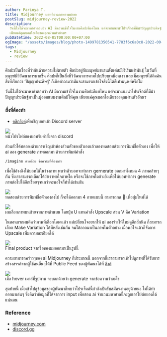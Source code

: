 ```yaml
---
author: Parinya T.
title: Midjourney บอทที่วาดภาพตามคำขอ
postSlug: midjourney-review-2022
description:
  วันนี้ไม่ได้จะมาหาคำตอบว่า AI มีความเข้าใจในงานศิลปะดีแค่ไหน แต่จะมาแนะนำโปรเจ็กต์ที่มีนำปัญญาประดิษฐ์มาเป็นผู้ออกแบบงานศิลป์ให้คุณ
  เพียงแค่คุณบอกไอเดียของคุณผ่านตัวอักษร
pubDatetime: 2022-08-05T00:00:00+07:00
ogImage: "/assets/images/blog/photo-1499781350541-7783f6c6a0c8-2022-09-09.jpeg"
tags:
  - Midjourney
  - review
---
```


ศิลปะเป็นเรื่องที่ว่ากันด้วยความไม่ตายตัว ศิลปะอยู่กับมนุษย์มานานตั้งแต่สมัยริเริ่มเผ่าพันธุ์ ในวันที่มนุษย์มีวิวัฒนาการมากขึ้น ศิลปะก็เป็นสิ่งที่วิวัฒนาการตามไปเปรียบเหมือนเงา และเมื่อมนุษย์ได้คิดค้นสิ่งที่เรียกว่า ‘ปัญญาประดิษฐ์’ ก็เกิดคำถามว่ามันจะสามารถเข้าใจสิ่งนี้ได้ดีเท่ามนุษย์หรือไม่

วันนี้ไม่ได้จะมาหาคำตอบว่า AI มีความเข้าใจในงานศิลปะดีแค่ไหน แต่จะมาแนะนำโปรเจ็กต์ที่มีนำปัญญาประดิษฐ์มาเป็นผู้ออกแบบงานศิลป์ให้คุณ เพียงแค่คุณบอกไอเดียของคุณผ่านตัวอักษร

### สิ่งที่ต้องทำ

- [คลิกลิงค์](https://discord.gg/3hZUREdZ?event=1003769830962368563)เพื่อเชิญบอทเข้า Discord server

![](/assets/images/blog/image-4-2022-09-09.png)  
หน้าโปรไฟล์ของบอทรับคำสั่งจาก discord

ส่วนตัวได้ทดลองด้วยการเชิญเข้าห้องส่วนตัวของตัวเองแล้วลองทดสอบด้วยการพิมพ์ชื่อตัวเอง เพื่อให้ ai ลอง generate ภาพออกมา ด้วยการพิมพ์คำสั่ง

```bash
/imagine ตามด้วย ข้อความที่ต้องการ
```

เพื่อใช้อ้างอิงให้บอทใช้ในร่างภาพ พบว่าตัวบอทจะทำการ gernerate ออกมาทั้งหมด 4 ภาพคล้ายๆกัน ซึ่งเราสามารถเลือกได้ว่าเราพอใจภาพใด หรือจะใช้ภาพใดอ้างอิงเพื่อให้บอททำการ generate ภาพต่อไปได้อีกเรื่อยๆจนกว่าจะพอใจก็ทำได้เช่นกัน

![](/assets/images/blog/image-6-2022-09-09.png)  
ทดสอบด้วยการพิมพ์ชื่อตัวเองลงไป ก็จะได้ออกมา 4 ภาพแบบนี้ สามารถกด 🔁 เพื่อสุ่มใหม่ได้

![](/assets/images/blog/image-10-2022-09-09.png)  
ผมเลือกภาพบนซ้ายจากภาพด้านบน โดยปุ่ม U แทนคำสั่ง Upscale ส่วน V คือ Variation

ในตอนแรกผมคิดว่าภาพที่เลือกโอเคแล้ว แต่เปลี่ยนใจอยากให้ ai ลองร่างให้ใหม่ดูอีกสักนิด ก็สามารถเลือก Make Variation ได้ทีหลังเช่นกัน จนได้ออกมาเป็นภาพในตัวอย่าง เมื่อพอใจแล้วก็จัดการ Upscale เพิ่มความละเอียดได้

![](/assets/images/blog/image-8-2022-09-09.png)  
Final product จากชื่อของผมออกมาเป็นรูปนี้

ความสามารถคร่าวๆของ ai Midjourney ก็ประมาณนี้ นอกจากนี้เราสามารถเข้าไปดูภาพที่ได้รับการสร้างสรรค์จากผู้ใช้คนอื่นๆได้ที่ Public Feed ของผู้พัฒนาได้ที่ [ลิงค์](https://www.midjourney.com/pub/feed/)

![](/assets/images/blog/image-9-2022-09-09.png)  
เมื่อ hover เมาส์ที่รูปภาพ จะบอกด้วยว่า generate จากข้อความว่าอะไร

สุดท้ายนี้ เมื่อเข้าไปดูข้อมูลของผู้พัฒนาก็พบว่าโปรเจ็คต์นี้กำลังเปิดรับสมัครงานอยู่ด้วยนะ ไม่ได้ทำออกมาเล่นๆ ซึ่งคิดว่าข้อมูลที่ได้จากการ input เพื่อสอน ai จำนวนมหาศาลนี้จะถูกเอาไปต่อยอดได้แน่นอน

### Reference

- [midjourney.com](https://www.midjourney.com/ "https://www.midjourney.com/")
- [discord.gg](https://discord.gg/3hZUREdZ?event=1003769830962368563 "https://discord.gg/3hZUREdZ?event=1003769830962368563")
